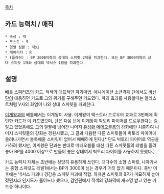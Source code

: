 [[목차]]

== 카드 능력치 / 매직 ==
 * 속성 : 적
 * 코스트 : 5
 * 경멸 심볼 : 적x2
 * 레어리티 : R
 * (플래쉬) : BP 3000이하의 상대의 스피릿 2체를 파괴한다. 또는 BP 3000이하의 상대 스피릿 1체와 상대의 넥서스 1장을 파괴한다.

== 설명 ==
[[배틀 스피리츠]]의 카드. 적색의 대표적인 파괴마법. 애니메이션 소년격패 단에서도 [[바신 단]]이 애용하던 카드로 그의 위기를 구해주던 카드였다. 파괴 효과를 사용할때는 일러스트처럼 V자의 화염이 나와 상대 스피릿을 파괴한다.

[[이계왕]]과의 배틀에서는 이계왕이 사용. 이계왕이 엑스트라 드로우의 효과로 3번째에 확인한 카드가 이 카드였으며, 단은 다음 턴에 이계왕이 빅토리 파이어를 드로우한다는 걸 알고 있었음에도 그의 말빨에 넘어간 나머지 [[유성황 메테오블룸]]의 강화에만 치중하여 나머지 스피릿들의 강화는 경원시했고, 그 결과 다음턴 다른 스피릿들이 빅토리 파이어에 쓸려나가면서 블록해줄 스피릿이 없어서 패배하게 된다.[* 단도 빅토리 파이어로 역공을 가하려 했지만, 이계왕은 단과는 반대로 메테오블룸 대신 다른 스피릿들의 레벨을 올려놓아 BP를 4000 이상으로 만들어 놓은 상태여서 빅토리 파이어를 사용하지 못했다.]

카드 능력치 자체는 초반에는 상당히 유용하게 쓰인다. 대다수의 소형 스피릿, 나아가서는 중형 스피릿도 레벨1에서는 BP가 3000이 넘는 경우가 거의 없기 때문이다. 중반 이후에는 넥서스 파괴나 경감용 스피릿 파괴에 적합. 하지만 스피릿의 BP가 미묘하게 높아졌던지라 인지도가 줄어드나 했으나, 검인편에서 적색의 강화덕에 재조명 받고 있는 카드중 하나이다.
